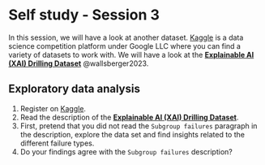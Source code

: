 # Self study - Session 3 {#sec-act1-selfstudy3}
In this session, we will have a look at another dataset.
[Kaggle](https://www.kaggle.com) is a data science competition platform under Google LLC where you can find a variety of datasets to work with.
We will have a look at the [**Explainable AI (XAI) Drilling Dataset**](https://www.kaggle.com/datasets/raphaelwallsberger/xai-drilling-dataset/) @wallsberger2023.

::: {.callout-caution appearance="simple" collapse="true" icon=false}
:::: {#exr-basics-mv-space}
## Exploratory data analysis
::::
1. Register on [Kaggle](https://www.kaggle.com).
1. Read the description of the [**Explainable AI (XAI) Drilling Dataset**](https://www.kaggle.com/datasets/raphaelwallsberger/xai-drilling-dataset/).
1. First, pretend that you did not read the `Subgroup failures` paragraph in the description, explore the data set and find insights related to the different failure types.
1. Do your findings agree with the `Subgroup failures` description? 
:::
